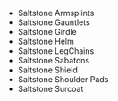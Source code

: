 - <WowHeadItem id="14903">Saltstone Armsplints</WowHeadItem>
- <WowHeadItem id="14897">Saltstone Gauntlets</WowHeadItem>
- <WowHeadItem id="14898">Saltstone Girdle</WowHeadItem>
- <WowHeadItem id="14899">Saltstone Helm</WowHeadItem>
- <WowHeadItem id="14900">Saltstone LegChains</WowHeadItem>
- <WowHeadItem id="14896">Saltstone Sabatons</WowHeadItem>
- <WowHeadItem id="14902">Saltstone Shield</WowHeadItem>
- <WowHeadItem id="14901">Saltstone Shoulder Pads</WowHeadItem>
- <WowHeadItem id="14895">Saltstone Surcoat</WowHeadItem>
